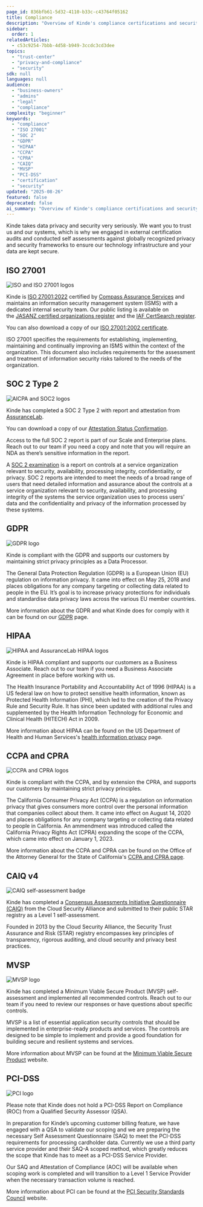 ```yaml
---
page_id: 836bfb61-5d32-4110-b33c-c43764f05162
title: Compliance
description: "Overview of Kinde's compliance certifications and security frameworks including ISO 27001, SOC 2 Type 2, GDPR, HIPAA, CAIQ, MVSP, and PCI-DSS compliance status."
sidebar:
  order: 1
relatedArticles:
  - c53c9254-7bbb-4d58-b949-3ccdc3cd3dee
topics:
  - "trust-center"
  - "privacy-and-compliance"
  - "security"
sdk: null
languages: null
audience:
  - "business-owners"
  - "admins"
  - "legal"
  - "compliance"
complexity: "beginner"
keywords:
  - "compliance"
  - "ISO 27001"
  - "SOC 2"
  - "GDPR"
  - "HIPAA"
  - "CCPA"
  - "CPRA"
  - "CAIQ"
  - "MVSP"
  - "PCI-DSS"
  - "certification"
  - "security"
updated: "2025-08-26"
featured: false
deprecated: false
ai_summary: "Overview of Kinde's compliance certifications and security frameworks including ISO 27001, SOC 2 Type 2, GDPR, HIPAA, CCPA, CPRA, CAIQ, MVSP, and PCI-DSS compliance status."
---
```


Kinde takes data privacy and security very seriously. We want you to trust us and our systems, which is why we engaged in external certification audits and conducted self assessments against globally recognized privacy and security frameworks to ensure our technology infrastructure and your data are kept secure.

## **ISO 27001**

![ISO and ISO 27001 logos](https://imagedelivery.net/skPPZTHzSlcslvHjesZQcQ/6a57d6a4-8291-4b37-4449-6c38b010bf00/public)

Kinde is [ISO 27001:2022](https://www.iso.org/standard/27001) certified by [Compass Assurance Services](https://cas.com.au/) and maintains an information security management system (ISMS) with a dedicated internal security team. Our public listing is available on the [JASANZ certified organizations register](https://register.jasanz.org/certificate-details/0/af0526d5-c2d8-ed11-a7c7-00224818a490) and the [IAF CertSearch register](https://www.iafcertsearch.org/certified-entity/WrSSvBtTuGl9ks9O9oyp30SO).

You can also download a copy of our [ISO 27001:2002 certificate](/assets/images/docs/certificates/Kinde-Australia-ISO-27001-2022.pdf).

ISO 27001 specifies the requirements for establishing, implementing, maintaining and continually improving an ISMS within the context of the organization. This document also includes requirements for the assessment and treatment of information security risks tailored to the needs of the organization.

## SOC 2 Type 2

![AICPA and SOC2 logos](https://imagedelivery.net/skPPZTHzSlcslvHjesZQcQ/99302f85-bdd0-482d-5e7e-caafb52bb900/public)

Kinde has completed a SOC 2 Type 2 with report and attestation from [AssuranceLab](https://www.assurancelab.cpa/).

You can download a copy of our [Attestation Status Confirmation](/assets/images/docs/certificates/Kinde-SOC-2-Type-2-Attestation-Status.pdf).

Access to the full SOC 2 report is part of our Scale and Enterprise plans. Reach out to our team if you need a copy and note that you will require an NDA as there’s sensitive information in the report.

A [SOC 2 examination](https://www.aicpa-cima.com/topic/audit-assurance/audit-and-assurance-greater-than-soc-2) is a report on controls at a service organization relevant to security, availability, processing integrity, confidentiality, or privacy. SOC 2 reports are intended to meet the needs of a broad range of users that need detailed information and assurance about the controls at a service organization relevant to security, availability, and processing integrity of the systems the service organization uses to process users’ data and the confidentiality and privacy of the information processed by these systems.

## GDPR

![GDPR logo](https://imagedelivery.net/skPPZTHzSlcslvHjesZQcQ/64af5136-0785-402d-66b9-e6e3f3b8e000/public)

Kinde is compliant with the GDPR and supports our customers by maintaining strict privacy principles as a Data Processor.

The General Data Protection Regulation (GDPR) is a European Union (EU) regulation on information privacy. It came into effect on May 25, 2018 and places obligations for any company targeting or collecting data related to people in the EU. It’s goal is to increase privacy protections for individuals and standardise data privacy laws across the various EU member countries.

More information about the GDPR and what Kinde does for comply with it can be found on our [GDPR](/trust-center/privacy-and-compliance/gdpr/) page.

## HIPAA

![HIPAA and AssuranceLab HIPAA logos](https://imagedelivery.net/skPPZTHzSlcslvHjesZQcQ/88d46614-1631-48ae-fcf4-a0ee7c121c00/public)

Kinde is HIPAA compliant and supports our customers as a Business Associate. Reach out to our team if you need a Business Associate Agreement in place before working with us.

The Health Insurance Portability and Accountability Act of 1996 (HIPAA) is a US federal law on how to protect sensitive health information, known as Protected Health Information (PHI), which led to the creation of the Privacy Rule and Security Rule. It has since been updated with additional rules and supplemented by the Health Information Technology for Economic and Clinical Health (HITECH) Act in 2009.

More information about HIPAA can be found on the US Department of Health and Human Services's [health information privacy](https://www.hhs.gov/hipaa/index.html) page.

## CCPA and CPRA

![CCPA and CPRA logos](https://imagedelivery.net/skPPZTHzSlcslvHjesZQcQ/ffc476f3-6b5f-43ac-8406-d6ab5dce8100/public)

Kinde is compliant with the CCPA, and by extension the CPRA, and supports our customers by maintaining strict privacy principles.

The California Consumer Privacy Act (CCPA) is a regulation on information privacy that gives consumers more control over the personal information that companies collect about them. It came into effect on August 14, 2020 and places obligations for any company targeting or collecting data related to people in California. An ammendment was introduced called the California Privacy Rights Act (CPRA) expanding the scope of the CCPA, which came into effect on January 1, 2023.

More information about the CCPA and CPRA can be found on the Office of the Attorney General for the State of California's [CCPA and CPRA page](https://oag.ca.gov/privacy/ccpa).

## **CAIQ v4**

![CAIQ self-assessment badge](https://imagedelivery.net/skPPZTHzSlcslvHjesZQcQ/ae7254c4-4fa9-4542-be17-86a2a3382d00/public)

Kinde has completed a [Consensus Assessments Initiative Questionnaire (CAIQ)](https://cloudsecurityalliance.org/star/registry/kinde/services/kinde/) from the Cloud Security Alliance and submitted to their public STAR registry as a Level 1 self-assessment.

Founded in 2013 by the Cloud Security Alliance, the Security Trust Assurance and Risk (STAR) registry encompasses key principles of transparency, rigorous auditing, and cloud security and privacy best practices.

## MVSP

![MVSP logo](https://imagedelivery.net/skPPZTHzSlcslvHjesZQcQ/c20625e4-2acf-43c4-e42e-66b853cafd00/public)

Kinde has completed a Minimum Viable Secure Product (MVSP) self-assessment and implemented all recommended controls. Reach out to our team if you need to review our responses or have questions about specific controls.

MVSP is a list of essential application security controls that should be implemented in enterprise-ready products and services. The controls are designed to be simple to implement and provide a good foundation for building secure and resilient systems and services.

More information about MVSP can be found at the [Minimum Viable Secure Product](https://mvsp.dev/) website.

## PCI-DSS

![PCI logo](https://imagedelivery.net/skPPZTHzSlcslvHjesZQcQ/8358875d-ac43-43d3-f794-3d72bf3f1800/public)

Please note that Kinde does not hold a PCI-DSS Report on Compliance (ROC) from a Qualified Security Assessor (QSA).

In preparation for Kinde’s upcoming customer billing feature, we have engaged with a QSA to validate our scoping and we are preparing the necessary Self Assessment Questionnaire (SAQ) to meet the PCI-DSS requirements for processing cardholder data. Currently we use a third party service provider and their SAQ-A scoped method, which greatly reduces the scope that Kinde has to meet as a PCI-DSS Service Provider.

Our SAQ and Attestation of Compliance (AOC) will be available when scoping work is completed and will transition to a Level 1 Service Provider when the necessary transaction volume is reached.

More information about PCI can be found at the [PCI Security Standards Council](https://www.pcisecuritystandards.org/) website.